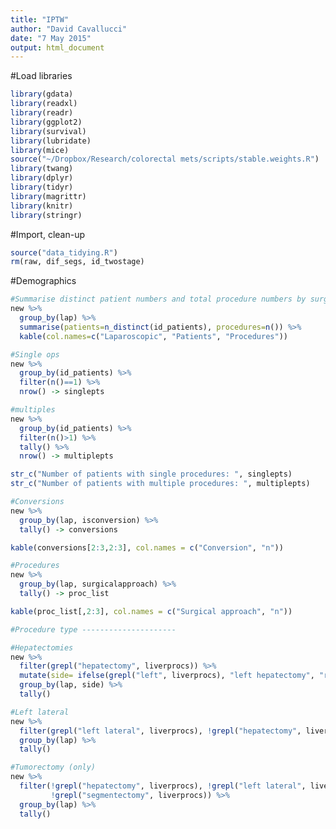 ```yaml
---
title: "IPTW"
author: "David Cavallucci"
date: "7 May 2015"
output: html_document
---
```


#Load libraries
```r
library(gdata)
library(readxl)
library(readr)
library(ggplot2)
library(survival)
library(lubridate)
library(mice)
source("~/Dropbox/Research/colorectal mets/scripts/stable.weights.R")
library(twang)
library(dplyr)
library(tidyr)
library(magrittr)
library(knitr)
library(stringr)
```

#Import, clean-up
```r
source("data_tidying.R")
rm(raw, dif_segs, id_twostage)
```

#Demographics
```r
#Summarise distinct patient numbers and total procedure numbers by surgical approach
new %>% 
  group_by(lap) %>% 
  summarise(patients=n_distinct(id_patients), procedures=n()) %>% 
  kable(col.names=c("Laparoscopic", "Patients", "Procedures"))

#Single ops
new %>% 
  group_by(id_patients) %>% 
  filter(n()==1) %>% 
  nrow() -> singlepts

#multiples
new %>% 
  group_by(id_patients) %>% 
  filter(n()>1) %>% 
  tally() %>% 
  nrow() -> multiplepts

str_c("Number of patients with single procedures: ", singlepts)
str_c("Number of patients with multiple procedures: ", multiplepts)

#Conversions
new %>% 
  group_by(lap, isconversion) %>% 
  tally() -> conversions

kable(conversions[2:3,2:3], col.names = c("Conversion", "n"))

#Procedures
new %>% 
  group_by(lap, surgicalapproach) %>% 
  tally() -> proc_list

kable(proc_list[,2:3], col.names = c("Surgical approach", "n"))

#Procedure type ---------------------

#Hepatectomies
new %>% 
  filter(grepl("hepatectomy", liverprocs)) %>% 
  mutate(side= ifelse(grepl("left", liverprocs), "left hepatectomy", "right hepatectomy")) %>%
  group_by(lap, side) %>%
  tally()

#Left lateral
new %>% 
  filter(grepl("left lateral", liverprocs), !grepl("hepatectomy", liverprocs)) %>% 
  group_by(lap) %>%
  tally()

#Tumorectomy (only)
new %>% 
  filter(!grepl("hepatectomy", liverprocs), !grepl("left lateral", liverprocs), 
         !grepl("segmentectomy", liverprocs)) %>% 
  group_by(lap) %>%
  tally()

```